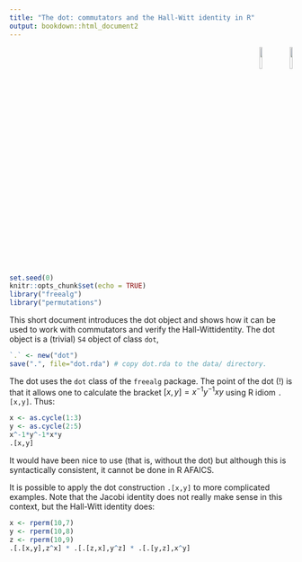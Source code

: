 ```yaml
---
title: "The dot: commutators and the Hall-Witt identity in R"
output: bookdown::html_document2
---
```


<p style="text-align: right;">
![](`r system.file("help/figures/permutations.png", package = "permutations")`){width=10%}
![](`r system.file("help/figures/freealg.png", package = "freealg")`){width=10%}
</p>


```r
set.seed(0)
knitr::opts_chunk$set(echo = TRUE)
library("freealg")
library("permutations")
```

This short document introduces the dot object and shows how it can be
used to work with commutators and verify the Hall-Wittidentity.  The dot
object is a (trivial) `S4` object of class `dot`, 

```r
`.` <- new("dot")
save(".", file="dot.rda") # copy dot.rda to the data/ directory.
```

The dot uses the `dot` class of the `freealg` package.  The point of
the dot (!) is that it allows one to calculate the bracket
$[x,y]=x^{-1}y^{-1}xy$ using R idiom `.[x,y]`.  Thus:

```r
x <- as.cycle(1:3)
y <- as.cycle(2:5)
x^-1*y^-1*x*y
.[x,y]
```

It would have been nice to use \code{[x,y]} (that is, without the dot)
but although this is syntactically consistent, it cannot be done in R
AFAICS.

It is possible to apply the dot construction `.[x,y]` to more
complicated examples.  Note that the Jacobi identity does not really
make sense in this context, but the Hall-Witt identity does:

```r

x <- rperm(10,7)
y <- rperm(10,8)
z <- rperm(10,9)
.[.[x,y],z^x] * .[.[z,x],y^z] * .[.[y,z],x^y]
```

